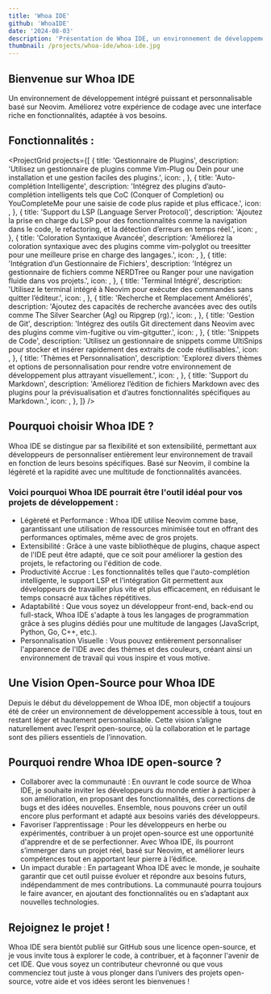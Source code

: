 ```yaml
---
title: 'Whoa IDE'
github: 'WhoaIDE'
date: '2024-08-03'
description: 'Présentation de Whoa IDE, un environnement de développement intégré léger et extensible.'
thumbnail: /projects/whoa-ide/whoa-ide.jpg
---
```


## Bienvenue sur Whoa IDE

Un environnement de développement intégré puissant et personnalisable basé sur Neovim. Améliorez votre expérience de
codage avec une interface riche en fonctionnalités, adaptée à vos besoins.

## Fonctionnalités :

<ProjectGrid
  projects={[
    {
      title: 'Gestionnaire de Plugins',
      description:
        'Utilisez un gestionnaire de plugins comme Vim-Plug ou Dein pour une installation et une gestion faciles des plugins.',
      icon: <FaPlug />,
    },
    {
      title: 'Auto-complétion Intelligente',
      description:
        'Intégrez des plugins d’auto-complétion intelligents tels que CoC (Conquer of Completion) ou YouCompleteMe pour une saisie de code plus rapide et plus efficace.',
      icon: <FaCode />,
    },
    {
      title: 'Support du LSP (Language Server Protocol)',
      description:
        'Ajoutez la prise en charge du LSP pour des fonctionnalités comme la navigation dans le code, le refactoring, et la détection d’erreurs en temps réel.',
      icon: <FaSitemap />,
    },
    {
      title: 'Coloration Syntaxique Avancée',
      description:
        'Améliorez la coloration syntaxique avec des plugins comme vim-polyglot ou treesitter pour une meilleure prise en charge des langages.',
      icon: <FaPaintBrush />,
    },
    {
      title: 'Intégration d’un Gestionnaire de Fichiers',
      description:
        'Intégrez un gestionnaire de fichiers comme NERDTree ou Ranger pour une navigation fluide dans vos projets.',
      icon: <FaFolder />,
    },
    {
      title: 'Terminal Intégré',
      description: 'Utilisez le terminal intégré à Neovim pour exécuter des commandes sans quitter l’éditeur.',
      icon: <FaTerminal />,
    },
    {
      title: 'Recherche et Remplacement Améliorés',
      description:
        'Ajoutez des capacités de recherche avancées avec des outils comme The Silver Searcher (Ag) ou Ripgrep (rg).',
      icon: <FaSearch />,
    },
    {
      title: 'Gestion de Git',
      description:
        'Intégrez des outils Git directement dans Neovim avec des plugins comme vim-fugitive ou vim-gitgutter.',
      icon: <FaGithub />,
    },
    {
      title: 'Snippets de Code',
      description:
        'Utilisez un gestionnaire de snippets comme UltiSnips pour stocker et insérer rapidement des extraits de code réutilisables.',
      icon: <FaClipboard />,
    },
    {
      title: 'Thèmes et Personnalisation',
      description:
        'Explorez divers thèmes et options de personnalisation pour rendre votre environnement de développement plus attrayant visuellement.',
      icon: <FaPaintBrush />,
    },
    {
      title: 'Support du Markdown',
      description:
        'Améliorez l’édition de fichiers Markdown avec des plugins pour la prévisualisation et d’autres fonctionnalités spécifiques au Markdown.',
      icon: <FaFile />,
    },
  ]}
/>

## Pourquoi choisir Whoa IDE ?

Whoa IDE se distingue par sa flexibilité et son extensibilité, permettant aux développeurs de personnaliser entièrement
leur environnement de travail en fonction de leurs besoins spécifiques. Basé sur Neovim, il combine la légèreté et la
rapidité avec une multitude de fonctionnalités avancées.

### Voici pourquoi Whoa IDE pourrait être l'outil idéal pour vos projets de développement :

- Légèreté et Performance : Whoa IDE utilise Neovim comme base, garantissant une utilisation de ressources minimisée
  tout en offrant des performances optimales, même avec de gros projets.
- Extensibilité : Grâce à une vaste bibliothèque de plugins, chaque aspect de l'IDE peut être adapté, que ce soit pour
  améliorer la gestion des projets, le refactoring ou l'édition de code.
- Productivité Accrue : Les fonctionnalités telles que l'auto-complétion intelligente, le support LSP et l'intégration
  Git permettent aux développeurs de travailler plus vite et plus efficacement, en réduisant le temps consacré aux
  tâches répétitives.
- Adaptabilité : Que vous soyez un développeur front-end, back-end ou full-stack, Whoa IDE s'adapte à tous les langages
  de programmation grâce à ses plugins dédiés pour une multitude de langages (JavaScript, Python, Go, C++, etc.).
- Personnalisation Visuelle : Vous pouvez entièrement personnaliser l'apparence de l'IDE avec des thèmes et des
  couleurs, créant ainsi un environnement de travail qui vous inspire et vous motive.

## Une Vision Open-Source pour Whoa IDE

Depuis le début du développement de Whoa IDE, mon objectif a toujours été de créer un environnement de développement
accessible à tous, tout en restant léger et hautement personnalisable. Cette vision s’aligne naturellement avec l’esprit
open-source, où la collaboration et le partage sont des piliers essentiels de l’innovation.

## Pourquoi rendre Whoa IDE open-source ?

- Collaborer avec la communauté : En ouvrant le code source de Whoa IDE, je souhaite inviter les développeurs du monde
  entier à participer à son amélioration, en proposant des fonctionnalités, des corrections de bugs et des idées
  nouvelles. Ensemble, nous pouvons créer un outil encore plus performant et adapté aux besoins variés des développeurs.
- Favoriser l’apprentissage : Pour les développeurs en herbe ou expérimentés, contribuer à un projet open-source est une
  opportunité d'apprendre et de se perfectionner. Avec Whoa IDE, ils pourront s’immerger dans un projet réel, basé sur
  Neovim, et améliorer leurs compétences tout en apportant leur pierre à l’édifice.
- Un impact durable : En partageant Whoa IDE avec le monde, je souhaite garantir que cet outil puisse évoluer et
  répondre aux besoins futurs, indépendamment de mes contributions. La communauté pourra toujours le faire avancer, en
  ajoutant des fonctionnalités ou en s’adaptant aux nouvelles technologies.

## Rejoignez le projet !

Whoa IDE sera bientôt publié sur GitHub sous une licence open-source, et je vous invite tous à explorer le code, à
contribuer, et à façonner l'avenir de cet IDE. Que vous soyez un contributeur chevronné ou que vous commenciez tout
juste à vous plonger dans l’univers des projets open-source, votre aide et vos idées seront les bienvenues !
